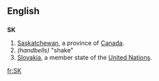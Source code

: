 {{see|sk|Sk|-sk|.sk}}
==English==
==={{abbreviation}}===
'''SK'''

#[[Saskatchewan]], a province of [[Canada]].
# ''(handbells)'' "shake"
#[[Slovakia]], a member state of the [[United Nations]].

[[fr:SK]]